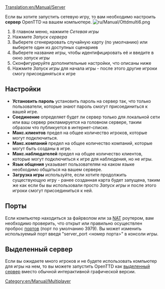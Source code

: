[[Translation:en/Manual/Server]]
{{ru/Перевод|en/Manual/Server|0}}

Если вы хотите запустить сетевую игру, то вам необходимо настроить '''сервер''' OpenTTD на вашем компьютере.
[[File:ru/Manual/Ottdmulti6.png|right]]
#В главном меню, нажмите ''Сетевая игры''
#Нажмите ''Запуск сервера''
#Выберете сгенерировать случайную карту (по умолчанию) или выберете один из доступных сценариев
#Выберете название игры, чтобы идентифицировать её и введите в окно ''запуск игры''
#Сконфигурируйте дополнительные настройки, что описаны ниже
#Нажмите ''Запуск игры'' для начала игры - после этого другие игроки смогу присоединяться к игре

==Настройки==

*'''Установить пароль'''  установить пароль на сервер так, что только пользователи, которые знают пароль смогут присоединиться к вашей игре.
*'''Соединение''' определяет будет ли сервер только для локальной сети или ваш сервер рекламируется на головном сервере, таким образом что публикуется в интернет-списке.
*'''Макс.клиентов''' предел на общее количество игроков, которые могут подключиться.
*'''Макс.компаний''' предел на общее количество компаний, которые могут быть созданы в игре.
*'''Макс.наблюдателей''' предел на общее количество клиентов, которые могут подключиться к игре для наблюдения, но не игры.
*'''Язык общения''' указывает пользователям на каком языке необходимо общаться на вашем сервере.
*'''Загрузка игры''' используйте, если хотите продолжить существующую игру - ранее созданная карта будет запущена, таким же как если бы вы использовали просто ''Запуск игры'' и после этого игроки смогут присоединиться к ней.

==Порты==
Если компьютер находиться за файрволом или за [https://www.wikipedia.org/wiki/ru:NAT NAT] роутером, вам необходимо проверить, что открыт или правильно осуществлен проброс [[ru/Manual/Порт|портов]] (порт по умолчанию 3979).
Вы может изменить используемый порт введя "server_port <номер порта>" в консоли игры.

==Выделенный сервер==

Если вы ожидаете много игроков и не будете использовать компьютер для игры на нем, то вы можете запустить OpenTTD как [[ru/Manual/Выделенный сервер|выделенный сервер]] вместо обычной интерактивной графической версии.

[[Category:en/Manual/Multiplayer]]